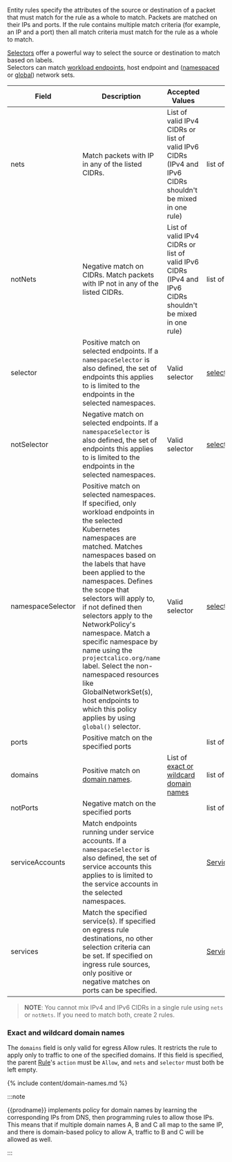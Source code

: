 Entity rules specify the attributes of the source or destination of a packet that must match for the rule as a whole 
to match.  Packets are matched on their IPs and ports.  If the rule contains multiple match criteria (for example, an 
IP and a port) then all match criteria must match for the rule as a whole to match.

[Selectors](#selector) offer a powerful way to select the source or destination to match based on labels.  
Selectors can match [workload endpoints](../../reference/resources/workloadendpoint.mdx), host endpoint and 
([namespaced](../../reference/resources/networkset.mdx) or
[global](../../reference/resources/globalnetworkset.mdx)) network sets.  

| Field       | Description                 | Accepted Values   | Schema | Default    |
|-------------|-----------------------------|-------------------|--------|------------|
| nets                  | Match packets with IP in any of the listed CIDRs. | List of valid IPv4 CIDRs or list of valid IPv6 CIDRs (IPv4 and IPv6 CIDRs shouldn't be mixed in one rule)  | list of cidrs |
| notNets               | Negative match on CIDRs. Match packets with IP not in any of the listed CIDRs. | List of valid IPv4 CIDRs or list of valid IPv6 CIDRs (IPv4 and IPv6 CIDRs shouldn't be mixed in one rule) | list of cidrs |
| selector    | Positive match on selected endpoints. If a `namespaceSelector` is also defined, the set of endpoints this applies to is limited to the endpoints in the selected namespaces. | Valid selector | [selector](#selector) | |
| notSelector | Negative match on selected endpoints. If a `namespaceSelector` is also defined, the set of endpoints this applies to is limited to the endpoints in the selected namespaces. | Valid selector | [selector](#selector) | |
| namespaceSelector | Positive match on selected namespaces. If specified, only workload endpoints in the selected Kubernetes namespaces are matched. Matches namespaces based on the labels that have been applied to the namespaces. Defines the scope that selectors will apply to, if not defined then selectors apply to the NetworkPolicy's namespace. Match a specific namespace by name using the `projectcalico.org/name` label. Select the non-namespaced resources like GlobalNetworkSet(s), host endpoints to which this policy applies by using `global()` selector. | Valid selector | [selector](#selector) | |
| ports | Positive match on the specified ports | | list of [ports](#ports) | |
| domains | Positive match on [domain names](#exact-and-wildcard-domain-names). | List of [exact or wildcard domain names](#exact-and-wildcard-domain-names) | list of strings |
| notPorts | Negative match on the specified ports | | list of [ports](#ports) | |
| serviceAccounts | Match endpoints running under service accounts. If a `namespaceSelector` is also defined, the set of service accounts this applies to is limited to the service accounts in the selected namespaces. | | [ServiceAccountMatch](#serviceaccountmatch) | |
| services | Match the specified service(s). If specified on egress rule destinations, no other selection criteria can be set. If specified on ingress rule sources, only positive or negative matches on ports can be specified. | | [ServiceMatch](#servicematch) | |

> **NOTE**: You cannot mix IPv4 and IPv6 CIDRs in a single rule using `nets` or `notNets`. If you need to match both, create 2 rules.

### Exact and wildcard domain names

The `domains` field is only valid for egress Allow rules.  It restricts the
rule to apply only to traffic to one of the specified domains.  If this field is specified, the
parent [Rule](#rule)'s `action` must be `Allow`, and `nets` and `selector` must both be left empty.

{% include content/domain-names.md %}

:::note

{{prodname}} implements policy for domain names by learning the
corresponding IPs from DNS, then programming rules to allow those IPs.  This means that
if multiple domain names A, B and C all map to the same IP, and there is domain-based
policy to allow A, traffic to B and C will be allowed as well.

:::
